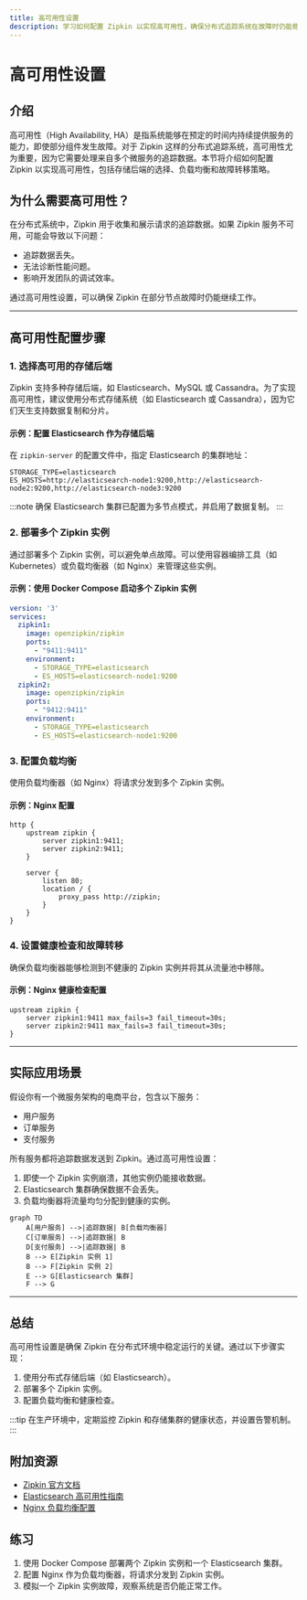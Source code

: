 ```yaml
---
title: 高可用性设置
description: 学习如何配置 Zipkin 以实现高可用性，确保分布式追踪系统在故障时仍能稳定运行。
---
```


# 高可用性设置

## 介绍

高可用性（High Availability, HA）是指系统能够在预定的时间内持续提供服务的能力，即使部分组件发生故障。对于 Zipkin 这样的分布式追踪系统，高可用性尤为重要，因为它需要处理来自多个微服务的追踪数据。本节将介绍如何配置 Zipkin 以实现高可用性，包括存储后端的选择、负载均衡和故障转移策略。

## 为什么需要高可用性？

在分布式系统中，Zipkin 用于收集和展示请求的追踪数据。如果 Zipkin 服务不可用，可能会导致以下问题：
- 追踪数据丢失。
- 无法诊断性能问题。
- 影响开发团队的调试效率。

通过高可用性设置，可以确保 Zipkin 在部分节点故障时仍能继续工作。

---

## 高可用性配置步骤

### 1. 选择高可用的存储后端

Zipkin 支持多种存储后端，如 Elasticsearch、MySQL 或 Cassandra。为了实现高可用性，建议使用分布式存储系统（如 Elasticsearch 或 Cassandra），因为它们天生支持数据复制和分片。

#### 示例：配置 Elasticsearch 作为存储后端
在 `zipkin-server` 的配置文件中，指定 Elasticsearch 的集群地址：

```properties
STORAGE_TYPE=elasticsearch
ES_HOSTS=http://elasticsearch-node1:9200,http://elasticsearch-node2:9200,http://elasticsearch-node3:9200
```

:::note
确保 Elasticsearch 集群已配置为多节点模式，并启用了数据复制。
:::

### 2. 部署多个 Zipkin 实例

通过部署多个 Zipkin 实例，可以避免单点故障。可以使用容器编排工具（如 Kubernetes）或负载均衡器（如 Nginx）来管理这些实例。

#### 示例：使用 Docker Compose 启动多个 Zipkin 实例
```yaml
version: '3'
services:
  zipkin1:
    image: openzipkin/zipkin
    ports:
      - "9411:9411"
    environment:
      - STORAGE_TYPE=elasticsearch
      - ES_HOSTS=elasticsearch-node1:9200
  zipkin2:
    image: openzipkin/zipkin
    ports:
      - "9412:9411"
    environment:
      - STORAGE_TYPE=elasticsearch
      - ES_HOSTS=elasticsearch-node1:9200
```

### 3. 配置负载均衡

使用负载均衡器（如 Nginx）将请求分发到多个 Zipkin 实例。

#### 示例：Nginx 配置
```nginx
http {
    upstream zipkin {
        server zipkin1:9411;
        server zipkin2:9411;
    }

    server {
        listen 80;
        location / {
            proxy_pass http://zipkin;
        }
    }
}
```

### 4. 设置健康检查和故障转移

确保负载均衡器能够检测到不健康的 Zipkin 实例并将其从流量池中移除。

#### 示例：Nginx 健康检查配置
```nginx
upstream zipkin {
    server zipkin1:9411 max_fails=3 fail_timeout=30s;
    server zipkin2:9411 max_fails=3 fail_timeout=30s;
}
```

---

## 实际应用场景

假设你有一个微服务架构的电商平台，包含以下服务：
- 用户服务
- 订单服务
- 支付服务

所有服务都将追踪数据发送到 Zipkin。通过高可用性设置：
1. 即使一个 Zipkin 实例崩溃，其他实例仍能接收数据。
2. Elasticsearch 集群确保数据不会丢失。
3. 负载均衡器将流量均匀分配到健康的实例。

```mermaid
graph TD
    A[用户服务] -->|追踪数据| B[负载均衡器]
    C[订单服务] -->|追踪数据| B
    D[支付服务] -->|追踪数据| B
    B --> E[Zipkin 实例 1]
    B --> F[Zipkin 实例 2]
    E --> G[Elasticsearch 集群]
    F --> G
```

---

## 总结

高可用性设置是确保 Zipkin 在分布式环境中稳定运行的关键。通过以下步骤实现：
1. 使用分布式存储后端（如 Elasticsearch）。
2. 部署多个 Zipkin 实例。
3. 配置负载均衡和健康检查。

:::tip
在生产环境中，定期监控 Zipkin 和存储集群的健康状态，并设置告警机制。
:::

## 附加资源
- [Zipkin 官方文档](https://zipkin.io/)
- [Elasticsearch 高可用性指南](https://www.elastic.co/guide/en/elasticsearch/reference/current/high-availability.html)
- [Nginx 负载均衡配置](https://docs.nginx.com/nginx/admin-guide/load-balancer/http-load-balancer/)

## 练习
1. 使用 Docker Compose 部署两个 Zipkin 实例和一个 Elasticsearch 集群。
2. 配置 Nginx 作为负载均衡器，将请求分发到 Zipkin 实例。
3. 模拟一个 Zipkin 实例故障，观察系统是否仍能正常工作。